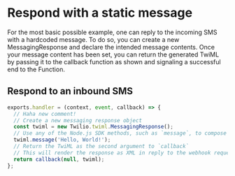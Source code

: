 # Respond with a static message

For the most basic possible example, one can reply to the incoming SMS with a hardcoded message. To do so, you can create a new MessagingResponse and declare the intended message contents. Once your message content has been set, you can return the generated TwiML by passing it to the callback function as shown and signaling a successful end to the Function.

## Respond to an inbound SMS

```js
exports.handler = (context, event, callback) => {
  // Haha new comment!
  // Create a new messaging response object
  const twiml = new Twilio.twiml.MessagingResponse();
  // Use any of the Node.js SDK methods, such as `message`, to compose a response
  twiml.message('Hello, World!');
  // Return the TwiML as the second argument to `callback`
  // This will render the response as XML in reply to the webhook request
  return callback(null, twiml);
};
```
